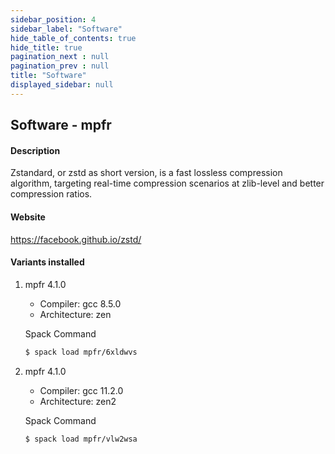 ```yaml
---
sidebar_position: 4
sidebar_label: "Software"
hide_table_of_contents: true
hide_title: true
pagination_next : null
pagination_prev : null
title: "Software"
displayed_sidebar: null
---
```


## Software - mpfr


#### Description
Zstandard, or zstd as short version, is a fast lossless compression algorithm, targeting real-time compression scenarios at zlib-level and better compression ratios.

#### Website
https://facebook.github.io/zstd/

#### Variants installed

1. mpfr 4.1.0

    - Compiler: gcc 8.5.0
    - Architecture: zen

    Spack Command
    ```bash
    $ spack load mpfr/6xldwvs
    ```

2. mpfr 4.1.0

    - Compiler: gcc 11.2.0
    - Architecture: zen2

    Spack Command
    ```bash
    $ spack load mpfr/vlw2wsa
    ```
